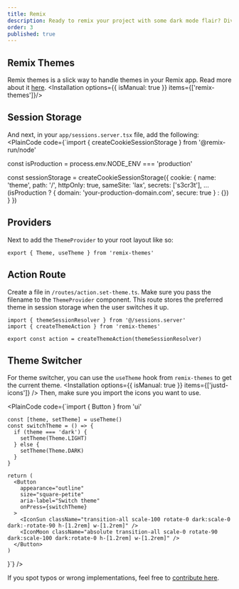 ```yaml
---
title: Remix
description: Ready to remix your project with some dark mode flair? Dive into this guide and get your app groovin’ in the dark.
order: 3
published: true
---
```



## Remix Themes
Remix themes is a slick way to handle themes in your Remix app. Read more about it [here](https://github.com/abereghici/remix-themes).
<Installation options={{ isManual: true }}  items={['remix-themes']}/>

## Session Storage
And next, in your `app/sessions.server.tsx` file, add the following:
<PlainCode code={`import { createCookieSessionStorage } from '@remix-run/node'

  const isProduction = process.env.NODE_ENV === 'production'

  const sessionStorage = createCookieSessionStorage({
    cookie: {
      name: 'theme',
      path: '/',
      httpOnly: true,
      sameSite: 'lax',
      secrets: ['s3cr3t'],
      ...(isProduction ? { domain: 'your-production-domain.com', secure: true } : {})
    }
  })


## Providers
Next to add the `ThemeProvider` to your root layout like so:
```
export { Theme, useTheme } from 'remix-themes'
```

## Action Route
Create a file in `/routes/action.set-theme.ts`. Make sure you pass the filename to the `ThemeProvider` component. This route stores the preferred theme in session storage when the user switches it up.

```tsx
import { themeSessionResolver } from '@/sessions.server'
import { createThemeAction } from 'remix-themes'

export const action = createThemeAction(themeSessionResolver)
```

## Theme Switcher
For theme switcher, you can use the `useTheme` hook from `remix-themes` to get the current theme.
<Installation options={{ isManual: true }}  items={['justd-icons']} />
Then, make sure you import the icons you want to use.

<PlainCode code={`import { Button } from 'ui'

    const [theme, setTheme] = useTheme()
    const switchTheme = () => {
      if (theme === 'dark') {
        setTheme(Theme.LIGHT)
      } else {
        setTheme(Theme.DARK)
      }
    }

    return (
      <Button
        appearance="outline"
        size="square-petite"
        aria-label="Switch theme"
        onPress={switchTheme}
      >
        <IconSun className="transition-all scale-100 rotate-0 dark:scale-0 dark:-rotate-90 h-[1.2rem] w-[1.2rem]" />
        <IconMoon className="absolute transition-all scale-0 rotate-90 dark:scale-100 dark:rotate-0 h-[1.2rem] w-[1.2rem]" />
      </Button>
    )
  }`} />

If you spot typos or wrong implementations, feel free to [contribute here](https://github.com/irsyadadl/d./blob/main/content/docs/dark-mode/remix.mdx).
